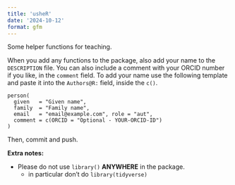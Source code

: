 ```yaml
---
title: 'usheR'
date: '2024-10-12'
format: gfm
---
```


<!-- Do not manually edit `README.md` -->
<!-- Edit the `README.qmd`, then render. -->
<!-- Also commit and push changes to this and the resulting README.md file. -->
<!-- This makes is easy to incorporate code examples later if we choose. -->

Some helper functions for teaching.

When you add any functions to the package, also add your name to the `DESCRIPTION` file.
You can also include a comment with your ORCID number if you like, in the `comment` field.
To add your name use the following template and paste it into the `Authors@R:` field, inside the `c()`.

```
person(
  given   = "Given name",
  family  = "Family name",
  email   = "email@example.com", role = "aut",
  comment = c(ORCID = "Optional - YOUR-ORCID-ID")
)

```

Then, commit and push.


__Extra notes:__

- Please do not use `library()` __ANYWHERE__ in the package.
    - in particular don't do `library(tidyverse)`
